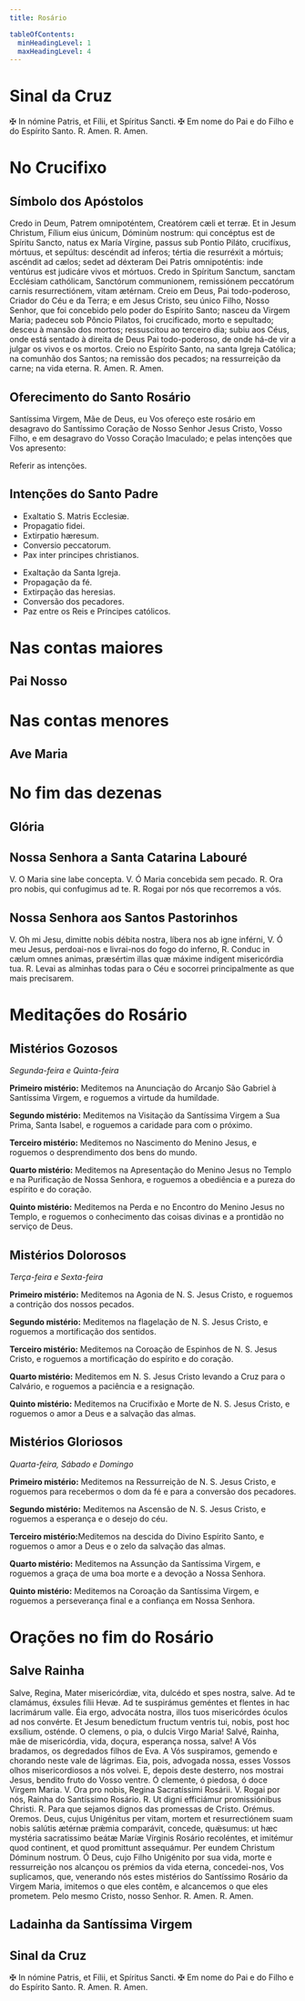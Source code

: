 ```yaml
---
title: Rosário

tableOfContents:
  minHeadingLevel: 1
  maxHeadingLevel: 4
---
```


# Sinal da Cruz

<div class="grid grid-cols-2 gap-5">
  <span class="text-justify">
    <span class="text-red-500">&#10016;</span> In nómine Patris, et Fílii, et
    Spíritus Sancti.
  </span>
  <span class="text-justify">
    <span class="text-red-500">&#10016;</span> Em nome do Pai e do Filho e do
    Espírito Santo.
  </span>
  <span class="text-justify">
    <span class="text-red-500">R.</span> Amen.
  </span>
  <span class="text-justify">
    <span class="text-red-500">R.</span> Amen.
  </span>
</div>

# No Crucifixo

## Símbolo dos Apóstolos

<div class="grid grid-cols-2 gap-5">
  <span class="text-justify">
    Credo in Deum, Patrem omnipoténtem, Creatórem cæli et terræ. Et in Jesum
    Christum, Fílium eius únicum, Dóminùm nostrum: qui concéptus est de Spíritu
    Sancto, natus ex María Vírgine, passus sub Pontio Piláto, crucifíxus,
    mórtuus, et sepúltus: descéndit ad ínferos; tértia die resurréxit a mórtuis;
    ascéndit ad cælos; sedet ad déxteram Dei Patris omnipoténtis: inde ventúrus
    est judicáre vivos et mórtuos. Credo in Spíritum Sanctum, sanctam Ecclésiam
    cathólicam, Sanctórum communionem, remissiónem peccatórum carnis
    resurrectiónem, vitam ætérnam.
  </span>
  <span class="text-justify">
    Creio em Deus, Pai todo-poderoso, Criador do Céu e da Terra; e em Jesus
    Cristo, seu único Filho, Nosso Senhor, que foi concebido pelo poder do
    Espírito Santo; nasceu da Virgem Maria; padeceu sob Pôncio Pilatos, foi
    crucificado, morto e sepultado; desceu à mansão dos mortos; ressuscitou ao
    terceiro dia; subiu aos Céus, onde está sentado à direita de Deus Pai
    todo-poderoso, de onde há-de vir a julgar os vivos e os mortos. Creio no
    Espírito Santo, na santa Igreja Católica; na comunhão dos Santos; na
    remissão dos pecados; na ressurreição da carne; na vida eterna.
  </span>
  <span class="text-justify">
    <span class="text-red-500">R.</span> Amen.
  </span>
  <span class="text-justify">
    <span class="text-red-500">R.</span> Amen.
  </span>
</div>

## Oferecimento do Santo Rosário

Santíssima Virgem, Mãe de Deus, eu Vos ofereço este rosário em desagravo do
Santíssimo Coração de Nosso Senhor Jesus Cristo, Vosso Filho, e em desagravo
do Vosso Coração Imaculado; e pelas intenções que Vos apresento:

Referir as intenções.

## Intenções do Santo Padre

<div class="grid grid-cols-2 gap-5">
  <ul class="list-styled row">
    <li class="text-justify">Exaltatio S. Matris Ecclesiæ.</li>
    <li class="text-justify">Propagatio fidei.</li>
    <li class="text-justify">Extirpatio hæresum.</li>
    <li class="text-justify">Conversio peccatorum.</li>
    <li class="text-justify">Pax inter principes christianos.</li>
  </ul>
  <ul class="list-styled row">
    <li class="text-justify">Exaltação da Santa Igreja.</li>
    <li class="text-justify">Propagação da fé.</li>
    <li class="text-justify">Extirpação das heresias.</li>
    <li class="text-justify">Conversão dos pecadores.</li>
    <li class="text-justify">Paz entre os Reis e Príncipes católicos.</li>
  </ul>
</div>

# Nas contas maiores

## Pai Nosso


<PaiNosso />

# Nas contas menores

## Ave Maria


<AveMaria />

# No fim das dezenas

## Glória


<Gloria />

## Nossa Senhora a Santa Catarina Labouré

<div class="grid grid-cols-2 gap-5">
  <span class="text-justify">V. O Maria sine labe concepta.</span>
  <span class="text-justify">V. Ó Maria concebida sem pecado.</span>
  <span class="text-justify">
    <span class="text-red-500">R.</span> Ora pro nobis, qui confugimus ad te.
  </span>
  <span class="text-justify">
    <span class="text-red-500">R.</span> Rogai por nós que recorremos a vós.
  </span>
</div>

## Nossa Senhora aos Santos Pastorinhos

<div class="grid grid-cols-2 gap-5">
  <span class="text-justify">
    V. Oh mi Jesu, dimitte nobis débita nostra, líbera nos ab igne inférni,
  </span>
  <span class="text-justify">
    V. Ó meu Jesus, perdoai-nos e livrai-nos do fogo do inferno,
  </span>
  <span class="text-justify">
    <span class="text-red-500">R.</span> Conduc in cælum omnes animas, præsértim
    illas quæ máxime indigent misericórdia tua.
  </span>
  <span class="text-justify">
    <span class="text-red-500">R.</span> Levai as alminhas todas para o Céu e
    socorrei principalmente as que mais precisarem.
  </span>
</div>

# Meditações do Rosário

## Mistérios Gozosos

<em>Segunda-feira e Quinta-feira</em>

<p class="text-justify">
  <strong>Primeiro mistério:</strong> Meditemos na Anunciação do Arcanjo São
  Gabriel à Santíssima Virgem, e roguemos a virtude da humildade.
</p>
<p class="text-justify">
  <strong>Segundo mistério:</strong> Meditemos na Visitação da Santíssima Virgem
  a Sua Prima, Santa Isabel, e roguemos a caridade para com o próximo.
</p>
<p class="text-justify">
  <strong>Terceiro mistério:</strong> Meditemos no Nascimento do Menino Jesus, e
  roguemos o desprendimento dos bens do mundo.
</p>
<p class="text-justify">
  <strong>Quarto mistério:</strong> Meditemos na Apresentação do Menino Jesus no
  Templo e na Purificação de Nossa Senhora, e roguemos a obediência e a pureza
  do espírito e do coração.
</p>
<p class="text-justify">
  <strong>Quinto mistério:</strong> Meditemos na Perda e no Encontro do Menino
  Jesus no Templo, e roguemos o conhecimento das coisas divinas e a prontidão no
  serviço de Deus.
</p>

## Mistérios Dolorosos

<em>Terça-feira e Sexta-feira</em>

<p class="text-justify">
  <strong>Primeiro mistério:</strong> Meditemos na Agonia de N. S. Jesus Cristo,
  e roguemos a contrição dos nossos pecados.
</p>
<p class="text-justify">
  <strong>Segundo mistério:</strong> Meditemos na flagelação de N. S. Jesus
  Cristo, e roguemos a mortificação dos sentidos.
</p>
<p class="text-justify">
  <strong>Terceiro mistério:</strong> Meditemos na Coroação de Espinhos de N. S.
  Jesus Cristo, e roguemos a mortificação do espírito e do coração.
</p>
<p class="text-justify">
  <strong>Quarto mistério:</strong> Meditemos em N. S. Jesus Cristo levando a
  Cruz para o Calvário, e roguemos a paciência e a resignação.
</p>
<p class="text-justify">
  <strong>Quinto mistério:</strong> Meditemos na Crucifixão e Morte de N. S.
  Jesus Cristo, e roguemos o amor a Deus e a salvação das almas.
</p>

## Mistérios Gloriosos

<em>Quarta-feira, Sábado e Domingo</em>

<p class="text-justify">
  <strong>Primeiro mistério:</strong> Meditemos na Ressurreição de N. S. Jesus
  Cristo, e roguemos para recebermos o dom da fé e para a conversão dos
  pecadores.
</p>
<p class="text-justify">
  <strong>Segundo mistério:</strong> Meditemos na Ascensão de N. S. Jesus
  Cristo, e roguemos a esperança e o desejo do céu.
</p>
<p class="text-justify">
  <strong>Terceiro mistério:</strong>Meditemos na descida do Divino Espírito
  Santo, e roguemos o amor a Deus e o zelo da salvação das almas.
</p>
<p class="text-justify">
  <strong>Quarto mistério:</strong> Meditemos na Assunção da Santíssima Virgem,
  e roguemos a graça de uma boa morte e a devoção a Nossa Senhora.
</p>
<p class="text-justify">
  <strong>Quinto mistério:</strong> Meditemos na Coroação da Santíssima Virgem,
  e roguemos a perseverança final e a confiança em Nossa Senhora.
</p>

# Orações no fim do Rosário

## Salve Rainha

<div class="grid grid-cols-2 gap-5">
  <span class="text-justify">
    Salve, Regina, Mater misericórdiæ, vita, dulcédo et spes nostra, salve. Ad
    te clamámus, éxsules fílii Hevæ. Ad te suspirámus geméntes et flentes in hac
    lacrimárum valle. Éia ergo, advocáta nostra, illos tuos misericórdes óculos
    ad nos convérte. Et Jesum benedíctum fructum ventris tui, nobis, post hoc
    exsílium, osténde. O clemens, o pia, o dulcis Virgo Maria!
  </span>
  <span class="text-justify">
    Salvé, Rainha, mãe de misericórdia, vida, doçura, esperança nossa, salve! A
    Vós bradamos, os degredados filhos de Eva. A Vós suspiramos, gemendo e
    chorando neste vale de lágrimas. Eia, pois, advogada nossa, esses Vossos
    olhos misericordiosos a nós volvei. E, depois deste desterro, nos mostrai
    Jesus, bendito fruto do Vosso ventre. Ó clemente, ó piedosa, ó doce Virgem
    Maria.
  </span>
  <span class="text-justify">
    V. Ora pro nobis, Regina Sacratíssimi Rosárii.
  </span>
  <span class="text-justify">
    V. Rogai por nós, Rainha do Santíssimo Rosário.
  </span>
  <span class="text-justify">
    <span class="text-red-500">R.</span> Ut digni efficiámur promissiónibus
    Christi.
  </span>
  <span class="text-justify">
    <span class="text-red-500">R.</span> Para que sejamos dignos das promessas
    de Cristo.
  </span>
  <span class="text-red-500 text-center">Orémus.</span>
  <span class="text-red-500 text-center">Oremos.</span>
  <span class="text-justify">
    Deus, cujus Unigénitus per vitam, mortem et resurrectiónem suam nobis
    salútis ætérnæ prǽmia comparávit, concede, quǽsumus: ut hæc mystéria
    sacratissimo beátæ Maríæ Vírginis Rosário recoléntes, et imitémur quod
    continent, et quod promittunt assequámur. Per eundem Christum Dóminum
    nostrum.
  </span>
  <span class="text-justify">
    Ó Deus, cujo Filho Unigénito por sua vida, morte e ressurreição nos alcançou
    os prémios da vida eterna, concedei-nos, Vos suplicamos, que, venerando nós
    estes mistérios do Santíssimo Rosário da Virgem Maria, imitemos o que eles
    contêm, e alcancemos o que eles prometem. Pelo mesmo Cristo, nosso Senhor.
  </span>
  <span class="text-justify">
    <span class="text-red-500">R.</span> Amen.
  </span>
  <span class="text-justify">
    <span class="text-red-500">R.</span> Amen.
  </span>
</div>


## Ladainha da Santíssima Virgem

<LadainhaLoreto />

## Sinal da Cruz

<div class="grid grid-cols-2 gap-5">
  <span class="text-justify">
    <span class="text-red-500">&#10016;</span> In nómine Patris, et Fílii, et
    Spíritus Sancti.
  </span>
  <span class="text-justify">
    <span class="text-red-500">&#10016;</span> Em nome do Pai e do Filho e do
    Espírito Santo.
  </span>
  <span class="text-justify">
    <span class="text-red-500">R.</span> Amen.
  </span>
  <span class="text-justify">
    <span class="text-red-500">R.</span> Amen.
  </span>
</div>

